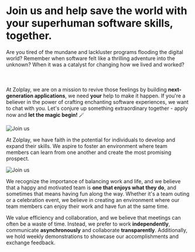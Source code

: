 
# Join us and help save the world with your <Gradient>superhuman software skills</Gradient>, together.

Are you tired of the mundane and lackluster programs flooding the digital world? Remember when software felt like a thrilling adventure into the unknown? When it was a catalyst for changing how we lived and worked?<br></br><br></br>At Zolplay, we are on a mission to revive those feelings by building <b>next-generation applications</b>, we need <b>your</b> help to make it happen. If you're a believer in the power of crafting <Red>enchanting software experiences</Red>, we want to chat with you. Let's conjure up something extraordinary together - apply now and <b>let the magic begin!</b> 🪄

<OpenPositionButton />

<Image src={WorkshopImage} alt='Join us' placeholder='blur' />

At Zolplay, we have faith in the potential for individuals to <Gradient>develop and expand their skills</Gradient>. We aspire to foster an environment where team members can learn from one another and create the most promising prospect.

<Image src={FunImage} alt='Join us' placeholder='blur' />

We recognize the importance of <Green>balancing work and life</Green>, and we believe that a happy and motivated team is <b>one that enjoys what they do</b>, and sometimes that means having fun along the way. Whether it's a team outing or a celebration event, we believe in creating an environment where our team members can enjoy their work and have fun at the same time.

We value efficiency and collaboration, and we believe that <Red>meetings can often be a waste of time</Red>. Instead, we prefer to work <b>independently</b>, communicate <b>asynchronously</b> and collaborate <b>transparently</b>. Additionally, we hold weekly demonstrations to showcase our accomplishments and exchange feedback.

<Positions />

